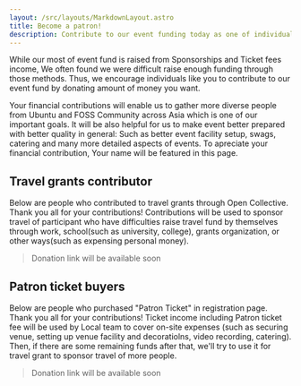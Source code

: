 ```yaml
---
layout: /src/layouts/MarkdownLayout.astro
title: Become a patron!
description: Contribute to our event funding today as one of individuals!
---
```



While our most of event fund is raised from Sponsorships and Ticket fees income, We often found we were difficult raise enough funding through those methods.
Thus, we encourage individuals like you to contribute to our event fund by donating amount of money you want.

Your financial contributions will enable us to gather more diverse people from Ubuntu and FOSS Community across Asia which is one of our important goals.
It will be also helpful for us to make event better prepared with better quality in general: Such as better event facility setup, swags, catering and many more detailed aspects of events.
To apreciate your financial contribution, Your name will be featured in this page.

## Travel grants contributor
Below are people who contributed to travel grants through Open Collective. Thank you all for your contributions!
Contributions will be used to sponsor travel of participant who have difficulties raise travel fund by themselves through work, school(such as university, college), grants organization, or other ways(such as expensing personal money).

> Donation link will be available soon


## Patron ticket buyers
Below are people who purchased "Patron Ticket" in registration page. Thank you all for your contributions!
Ticket income including Patron ticket fee will be used by Local team to cover on-site expenses
(such as securing venue, setting up venue facility and decoratiolns, video recording, catering). 
Then, if there are some remaining funds after that, we'll try to use it for travel grant to sponsor travel of more people.

> Donation link will be available soon

